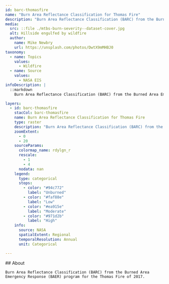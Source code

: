 ```yaml
---
id: barc-thomasfire
name: "Burn Area Reflectance Classification for Thomas Fire"
description: "Burn Area Reflectance Classification (BARC) from the Burned Area Emergency Response (BAER) program for the Thomas Fire of 2017"
media:
  src: ::file ./mtbs-burn-severity--dataset-cover.jpg
  alt: Hillside engulfed by wildfire
  author:
    name: Mike Newbry
    url: https://unsplash.com/photos/DwtX9mMHBJ0
taxonomy:
  - name: Topics
    values:
      - Wildfire
  - name: Source
    values:
      - NASA EIS
infoDescription: |
  ::markdown
    Burn Area Reflectance Classification (BARC) from the Burned Area Emergency Response (BAER) program for the Thomas Fire of 2017.

layers:
  - id: barc-thomasfire
    stacCol: barc-thomasfire
    name: Burn Area Reflectance Classification for Thomas Fire
    type: raster
    description: "Burn Area Reflectance Classification (BARC) from the Burned Area Emergency Response (BAER) program for the Thomas Fire of 2017"
    zoomExtent:
      - 0
      - 20
    sourceParams:
      colormap_name: rdylgn_r
      rescale:
        - 1
        - 4
      nodata: nan
    legend:
      type: categorical
      stops:
        - color: "#94c772"
          label: "Unburned"
        - color: "#faf88e"
          label: "Low"
        - color: "#ea915e"
          label: "Moderate"
        - color: "#971d2b"
          label: "High"
    info:
      source: NASA
      spatialExtent: Regional
      temporalResolution: Annual
      unit: Categorical

---
```


<Block>
  <Prose>
    ## About
    
    Burn Area Reflectance Classification (BARC) from the Burned Area Emergency Response (BAER) program for the Thomas Fire of 2017.
    
  </Prose>
</Block>
